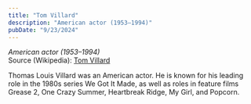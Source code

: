 ```yaml
---
title: "Tom Villard"
description: "American actor (1953–1994)"
pubDate: "9/23/2024"
---
```


*American actor (1953–1994)*  
Source (Wikipedia): [Tom Villard][1]

Thomas Louis Villard was an American actor. He is known for his leading role in the 1980s series We Got It Made, as well as roles in feature films Grease 2, One Crazy Summer, Heartbreak Ridge, My Girl, and Popcorn.

[1]: https://en.wikipedia.org/wiki/Tom_Villard
